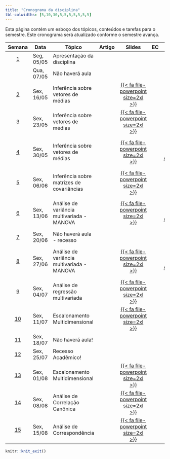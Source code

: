 ```yaml
---
title: "Cronograma da disciplina"
tbl-colwidths: [5,10,30,5,5,5,5,5,5,5]
---
```


Esta página contém um esboço dos tópicos, conteúdos e tarefas para o semestre. Este cronograma será atualizado conforme o semestre avança.

<!-- https://fontawesome.com/search?o=r&m=free -->
<!-- https://jpswalsh.github.io/academicons/ -->


<!-- [{{< fa file-pdf size=2xl >}}](/weeks/week-1.html#prepare){aria-label="Week 1 summary"}  |  [️](/slides/lec-1.html "Lecture slides"){aria-label="Lecture 1 slides"}  |       [{{< fa laptop-file size=2xl >}}](/ae/ae-0-movies.html "Application exercise"){aria-label="Application Exercise 0 instructions"} -->

<!-- {{< fa brands r-project size=2xl >}}  -  scripts -->
<!-- {{< fa file-powerpoint size=2xl >}}   -  slides -->
<!-- {{< fa laptop-file size=2xl >}}  -  estudo de caso -->
<!-- {{< fa file-pdf size=2xl >}}  -  artigo -->
<!-- {{< fa table size=2xl >}}  -  tabelas estatisticas -->
<!-- {{< fa-solid fa-file-lines size=2xl >}}  -  exercicios -->

::: column-screen-inset-right
| Semana | Data | Tópico | Artigo | Slides |EC |LE |Script  | Avaliação | Projeto |
|:------:|--------|--------|:------:|:------:|:------:|:------:|:------:|:------:|:------:|
|  [1](programacao/semana-1.html)  | Seg, 05/05 | Apresentação da disciplina |  |  |  |  | | 
|  | Qua, 07/05 | Não haverá aula | |  | | | | | |
|  [2](programacao/semana-2.html)  | Sex, 16/05 | Inferência sobre vetores de médias | | [{{< fa file-powerpoint size=2xl >}}](/aulas/Inferencias_Medias/Teste_medias.html "Inferência sobre vetores de médias"){aria-label="Inferência sobre vetores de médias"} | | | | | |
|  [3](programacao/semana-3.html)  | Sex, 23/05 | Inferência sobre vetores de médias | | [{{< fa file-powerpoint size=2xl >}}](/aulas/Inferencias_Medias/Teste_medias.html#/região-de-confiança-do-vetor-de-médias "Inferência sobre vetores de médias"){aria-label="Inferência sobre vetores de médias"} | | | | | |
|  [4](programacao/semana-4.html)  | Sex, 30/05 | Inferência sobre vetores de médias | | [{{< fa file-powerpoint size=2xl >}}](/aulas/Inferencias_Medias/Teste_medias.html#/testes-para-duas-populações "Testes para duas populações"){aria-label="Testes para duas populações"} | |[{{< fa file-lines size=2xl >}}️   ](/exercicios/lista01.html "Lista de Exercícios 01"){aria-label="Lista de Exercícios 01"} | | | |
|  [5](programacao/semana-5.html)  | Sex, 06/06 | Inferência sobre matrizes de covariâncias | | [{{< fa file-powerpoint size=2xl >}}](/aulas/Inferencia_Covariancias/Teste_covariancias.html#/teste-para-uma-covariância-específica-4 "Testes para matrizes de covariâncias"){aria-label="Testes para matrizes de covariâncias"} | | | | | |
|  [6](programacao/semana-6.html)  | Sex, 13/06 | Análise de variância multivariada - MANOVA  | | [{{< fa file-powerpoint size=2xl >}}](/aulas/Manova/manova.html#/manova-uma-generalização-da-anova "MANOVA"){aria-label="MANOVA"} | |[{{< fa file-lines size=2xl >}}](/exercicios/lista02.html "Lista de Exercícios 02"){aria-label="Lista de Exercícios 02"} | | | |
|  [7](programacao/semana-7.html)  | Sex, 20/06 | Não haverá aula - recesso  | |  | || | | |
|  [8](programacao/semana-8.html)  | Sex, 27/06 | Análise de variância multivariada - MANOVA  | | [{{< fa file-powerpoint size=2xl >}}](/aulas/Manova/manova.html#/intervalos-simultâneos-de-confiança-para-efeitos-de-tratamento "Intervalo de confiança simultâneos"){aria-label="Intervalo de confiança simultâneos"} | |[{{< fa file-lines size=2xl >}}](/exercicios/lista03.html "Lista de Exercícios 03"){aria-label="Lista de Exercícios 03"} | | | |
|  [9](programacao/semana-9.html)  | Sex, 04/07 | Análise de regressão multivariada  | | [{{< fa file-powerpoint size=2xl >}}](/aulas/Regressao_Multivariada/regressao.html#/generalizando "Análise de regressão multivariada"){aria-label="Análise de regressão multivariada"} | | | | | |
|  [10](programacao/semana-10.html)  | Sex, 11/07 | Escalonamento Multidimensional  | | [{{< fa file-powerpoint size=2xl >}}](/aulas/Escalonamento/escalonamento.html "Escalonamento Multidimensional"){aria-label="Escalonamento Multidimensional"} | | | | | |
|  [11](programacao/semana-11.html)  | Sex, 18/07 | Não haverá aula!  | |  | | | | | |
|  [12](programacao/semana-12.html)  | Sex, 25/07 | Recesso Acadêmico!  | |  | | | | | |
|  [13](programacao/semana-13.html)  | Sex, 01/08 | Escalonamento Multidimensional  | | [{{< fa file-powerpoint size=2xl >}}](/aulas/Escalonamento/escalonamento.html#/mds-métrico-para-matriz-de-similaridades "MDS métrico para matriz de similaridades"){aria-label="MDS métrico para matriz de similaridades"} | | | | | |
|  [14](programacao/semana-14.html)  | Sex, 08/08 | Análise de Correlação Canônica  | | [{{< fa file-powerpoint size=2xl >}}](/aulas/Correlacao_Canonica/canonica.html "Análise de Correlação Canônica"){aria-label="Análise de Correlação Canônica"} | | | | | |
|  [15](programacao/semana-15.html)  | Sex, 15/08 | Análise de Correspondência  | | [{{< fa file-powerpoint size=2xl >}}](/aulas/Analise_Correspondencia/correspondencia.html "Análise de Correspondência"){aria-label="Análise de Correspondência"} | | | | | |
:::

```r
knitr::knit_exit()
```


